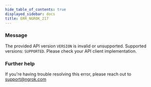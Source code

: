 ```yaml
---
hide_table_of_contents: true
displayed_sidebar: docs
title: ERR_NGROK_217
---
```


### Message

The provided API version `VERSION` is invalid or unsupported. Supported versions: `SUPPORTED`. Please check your API client implementation.

<ErrorDetails />

### Further help

If you're having trouble resolving this error, please reach out to [support@ngrok.com](mailto:support@ngrok.com?subject=Help%20with%20ERR_NGROK_217)
